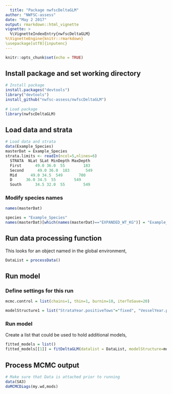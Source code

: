 ```yaml
---
  title: "Package nwfscDeltaGLM"
author: "NWFSC-assess"
date: "May 2 2017"
output: rmarkdown::html_vignette
vignette: >
  %\VignetteIndexEntry{nwfscDeltaGLM}
%\VignetteEngine{knitr::rmarkdown}
\usepackage[utf8]{inputenc}
---
```


```r
knitr::opts_chunk$set(echo = TRUE)
```

## Install package and set working directory

```r
# Install package
install.packages("devtools")
library("devtools")
install_github("nwfsc-assess/nwfscDeltaGLM")
  
# Load package
library(nwfscDeltaGLM)
```

## Load data and strata

```r
# Load data and strata
data(Example_Species)
masterDat = Example_Species
strata.limits <- readIn(ncol=5,nlines=6)
  STRATA  NLat SLat MinDepth MaxDepth
  First      49.0 36.0  55        183
  Second      49.0 36.0  183       549
  Mid      49.0 34.5  549       700
  D      36.0 34.5  55        549
  South      34.5 32.0  55        549

```

### Modify species names
```r
names(masterDat)

species = "Example_Species"
names(masterDat)[which(names(masterDat)=="EXPANDED_WT_KG")] = "Example_Species"
```

## Run data processing function
This looks for an object named \code{masterDat} in the global environment,
```r
DataList = processData()
```

## Run model

### Define settings for this run
```r
mcmc.control = list(chains=1, thin=1, burnin=10, iterToSave=20)

modelStructure1 = list("StrataYear.positiveTows"="fixed", "VesselYear.positiveTows"="zero", "Vessel.positiveTows"="zero", "StrataYear.zeroTows"="fixed", "VesselYear.zeroTows"="zero", "Vessel.zeroTows"="zero", "Catchability.positiveTows"="one", "Catchability.zeroTows"="zero", "year.deviations"="fixed", "strata.deviations"="fixed")
```

### Run model 
Create a list that could be used to hold additional models,

```r
fitted_models = list()
fitted_models[[1]] = fitDeltaGLM(datalist = DataList, modelStructure=modelStructure1, mcmc.control=mcmc.control, Species=species)
```

## Process MCMC output
```r
# Make sure that Data is attached prior to running
data(SA3)
doMCMCDiags(my.wd,mods)
```



